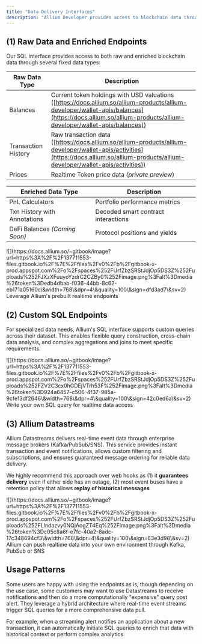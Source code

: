 ```yaml
---
title: "Data Delivery Interfaces"
description: "Allium Developer provides access to blockchain data through Raw and Enriched Endpoints via SQL API, and also through real-time Data Streams"
---
```


## (1) Raw Data and Enriched Endpoints

Our SQL interface provides access to both raw and enriched blockchain data through several fixed data types:

| Raw Data Type       | Description                                                                                                                                                                                               |
| ------------------- | --------------------------------------------------------------------------------------------------------------------------------------------------------------------------------------------------------- |
| Balances            | Current token holdings with USD valuations ([https://docs.allium.so/allium-products/allium-developer/wallet-apis/balances](https://docs.allium.so/allium-products/allium-developer/wallet-apis/balances)) |
| Transaction History | Raw transaction data ([https://docs.allium.so/allium-products/allium-developer/wallet-apis/activities](https://docs.allium.so/allium-products/allium-developer/wallet-apis/activities))                   |
| Prices              | Realtime Token price data *(private preview*)                                                                                                                                                             |

| Enriched Data Type            | Description                         |
| ----------------------------- | ----------------------------------- |
| PnL Calculators               | Portfolio performance metrics       |
| Txn History with Annotations  | Decoded smart contract interactions |
| DeFi Balances *(Coming Soon)* | Protocol positions and yields       |
<Frame>
![](https://docs.allium.so/~gitbook/image?url=https%3A%2F%2F137711553-files.gitbook.io%2F%7E%2Ffiles%2Fv0%2Fb%2Fgitbook-x-prod.appspot.com%2Fo%2Fspaces%252FUrfZbzSRStJdjOp5DS3Z%252Fuploads%252FJXzXFuuyoYzdrC2CZBy0%252Fimage.png%3Falt%3Dmedia%26token%3Dedb4dbab-f036-44bb-8c62-eb171a05160c\&width=768\&dpr=4\&quality=100\&sign=dfd3ad7\&sv=2)
</Frame>
Leverage Allium's prebuilt realtime endpoints

## (2) Custom SQL Endpoints

For specialized data needs, Allium's SQL interface supports custom queries across their dataset. This enables flexible query construction, cross-chain data analysis, and complex aggregations and joins to meet specific requirements.
<Frame>
![](https://docs.allium.so/~gitbook/image?url=https%3A%2F%2F137711553-files.gitbook.io%2F%7E%2Ffiles%2Fv0%2Fb%2Fgitbook-x-prod.appspot.com%2Fo%2Fspaces%252FUrfZbzSRStJdjOp5DS3Z%252Fuploads%252FZV2C3cx0hGDEjVTrh53F%252Fimage.png%3Falt%3Dmedia%26token%3D924a6457-c506-4f37-985a-9cfe13df2646\&width=768\&dpr=4\&quality=100\&sign=42c0ed6a\&sv=2)
</Frame>
Write your own SQL query for realtime data access

## (3) Allium Datastreams

Allium Datastreams delivers real-time event data through enterprise message brokers (Kafka/PubSub/SNS). This service provides instant transaction and event notifications, allows custom filtering and subscriptions, and ensures guaranteed message ordering for reliable data delivery.

We highly recommend this approach over web hooks as (1) it **guarantees delivery** even if either side has an outage, (2) most event buses have a retention policy that allows **replay of historical messages**
<Frame>
![](https://docs.allium.so/~gitbook/image?url=https%3A%2F%2F137711553-files.gitbook.io%2F%7E%2Ffiles%2Fv0%2Fb%2Fgitbook-x-prod.appspot.com%2Fo%2Fspaces%252FUrfZbzSRStJdjOp5DS3Z%252Fuploads%252FLlndazvy0NQjAogZT4Eq%252Fimage.png%3Falt%3Dmedia%26token%3Dc05c8a6f-e7fc-40a2-8adc-17c348694cf3\&width=768\&dpr=4\&quality=100\&sign=63e3d98\&sv=2)
</Frame>
Allium can push realtime data into your own environment through Kafka, PubSub or SNS

## Usage Patterns

Some users are happy with using the endpoints as is, though depending on the use case, some customers may want to use Datastreams to receive notifications and then do a more computationally "expensive" query post alert. They leverage a hybrid architecture where real-time event streams trigger SQL queries for a more comprehensive data pull.

For example, when a streaming alert notifies an application about a new transaction, it can automatically initiate SQL queries to enrich that data with historical context or perform complex analytics.


